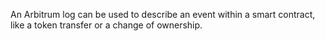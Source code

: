 An Arbitrum log can be used to describe an event within a smart contract, like a token transfer or a change of ownership.
